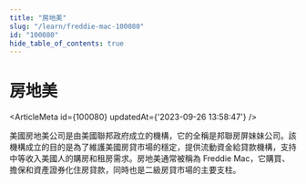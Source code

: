 ```yaml
---
title: "房地美"
slug: "/learn/freddie-mac-100080"
id: "100080"
hide_table_of_contents: true
---
```



# 房地美

<ArticleMeta id={100080} updatedAt={'2023-09-26 13:58:47'} />
<div className='border-solid border-b border-t-0 my-4 border-[var(--ifm-color-gray-300)]' />

美國房地美公司是由美國聯邦政府成立的機構，它的全稱是邦聯房屏妹妹公司。該機構成立的目的是為了維護美國房貸市場的穩定，提供流動資金給貸款機構，支持中等收入美國人的購房和租房需求。房地美通常被稱為 Freddie Mac，它購買、擔保和資產證券化住房貸款，同時也是二級房貸市場的主要支柱。
